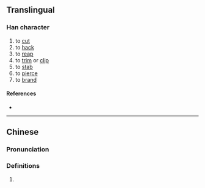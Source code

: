 {{character info/new}}
==Translingual==

===Han character===
{{Han char|rn=18|rad=刀|as=12|sn=14|four=|canj=MALN|ids=⿰朁刂}}

# to [[cut]]
# to [[hack]]
# to [[reap]]
# to [[trim]] or [[clip]]
# to [[stab]]
# to [[pierce]]
# to [[brand]]

====References====
* {{Han ref|kx=0144.030|hdz=10355.110|uh=3506|ud=13574}}

----

==Chinese==
{{zh-forms}}

===Pronunciation===
{{zh-pron
|m=zàn
|c=caam5
|mc=y
|cat=
}}

===Definitions===
{{zh-hanzi}}

# {{rfdef|zh}}